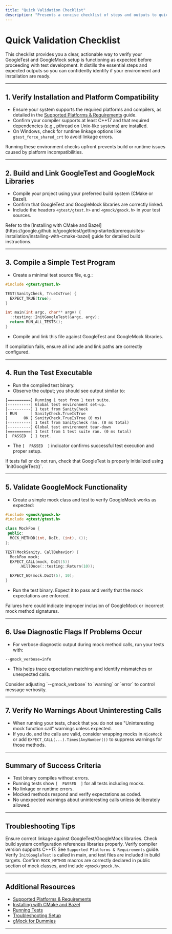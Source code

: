 ```yaml
---
title: "Quick Validation Checklist"
description: "Presents a concise checklist of steps and outputs to quickly verify a working GoogleTest/GoogleMock setup, helping users double-check their progress before diving deeper."
---
```


# Quick Validation Checklist

This checklist provides you a clear, actionable way to verify your GoogleTest and GoogleMock setup is functioning as expected before proceeding with test development. It distills the essential steps and expected outputs so you can confidently identify if your environment and installation are ready.

---

## 1. Verify Installation and Platform Compatibility

- Ensure your system supports the required platforms and compilers, as detailed in the [Supported Platforms & Requirements](https://google.github.io/googletest/getting-started/prerequisites-installation/supported-platforms-requirements) guide.
- Confirm your compiler supports at least C++17 and that required dependencies (e.g., pthread on Unix-like systems) are installed.
- On Windows, check for runtime linkage options like `gtest_force_shared_crt` to avoid linkage errors.

<Tip>
Running these environment checks upfront prevents build or runtime issues caused by platform incompatibilities.
</Tip>

---

## 2. Build and Link GoogleTest and GoogleMock Libraries

- Compile your project using your preferred build system (CMake or Bazel).
- Confirm that GoogleTest and GoogleMock libraries are correctly linked.
- Include the headers `<gtest/gtest.h>` and `<gmock/gmock.h>` in your test sources.

<Note>
Refer to the [Installing with CMake and Bazel](https://google.github.io/googletest/getting-started/prerequisites-installation/installing-with-cmake-bazel) guide for detailed build instructions.
</Note>

---

## 3. Compile a Simple Test Program

- Create a minimal test source file, e.g.:  

```cpp
#include <gtest/gtest.h>

TEST(SanityCheck, TrueIsTrue) {
  EXPECT_TRUE(true);
}

int main(int argc, char** argv) {
  ::testing::InitGoogleTest(&argc, argv);
  return RUN_ALL_TESTS();
}
```

- Compile and link this file against GoogleTest and GoogleMock libraries.

<Check>
If compilation fails, ensure all include and link paths are correctly configured.
</Check>

---

## 4. Run the Test Executable

- Run the compiled test binary.
- Observe the output; you should see output similar to:

```
[==========] Running 1 test from 1 test suite.
[----------] Global test environment set-up.
[----------] 1 test from SanityCheck
[ RUN      ] SanityCheck.TrueIsTrue
[       OK ] SanityCheck.TrueIsTrue (0 ms)
[----------] 1 test from SanityCheck ran. (0 ms total)
[----------] Global test environment tear-down
[==========] 1 test from 1 test suite ran. (0 ms total)
[  PASSED  ] 1 test.
```

- The `[  PASSED  ]` indicator confirms successful test execution and proper setup.

<Warning>
If tests fail or do not run, check that GoogleTest is properly initialized using `InitGoogleTest()`.
</Warning>

---

## 5. Validate GoogleMock Functionality

- Create a simple mock class and test to verify GoogleMock works as expected:

```cpp
#include <gmock/gmock.h>
#include <gtest/gtest.h>

class MockFoo {
 public:
  MOCK_METHOD(int, DoIt, (int), ());
};

TEST(MockSanity, CallBehavior) {
  MockFoo mock;
  EXPECT_CALL(mock, DoIt(5))
      .WillOnce(::testing::Return(10));

  EXPECT_EQ(mock.DoIt(5), 10);
}
```

- Run the test binary. Expect it to pass and verify that the mock expectations are enforced.

<Check>
Failures here could indicate improper inclusion of GoogleMock or incorrect mock method signatures.
</Check>

---

## 6. Use Diagnostic Flags If Problems Occur

- For verbose diagnostic output during mock method calls, run your tests with:

```
--gmock_verbose=info
```

- This helps trace expectation matching and identify mismatches or unexpected calls.

<Info>
Consider adjusting `--gmock_verbose` to `warning` or `error` to control message verbosity.
</Info>

---

## 7. Verify No Warnings About Uninteresting Calls

- When running your tests, check that you do not see "Uninteresting mock function call" warnings unless expected.
- If you do, and the calls are valid, consider wrapping mocks in `NiceMock` or add `EXPECT_CALL(...).Times(AnyNumber())` to suppress warnings for those methods.

---

## Summary of Success Criteria

- Test binary compiles without errors.
- Running tests show `[  PASSED  ]` for all tests including mocks.
- No linkage or runtime errors.
- Mocked methods respond and verify expectations as coded.
- No unexpected warnings about uninteresting calls unless deliberately allowed.

---

## Troubleshooting Tips

<Accordion title="Linker Errors or Missing Symbols">Ensure correct linkage against GoogleTest/GoogleMock libraries. Check build system configuration references libraries properly.</Accordion>
<Accordion title="Compiler Support Issues">Verify compiler version supports C++17. See `Supported Platforms & Requirements` guide.</Accordion>
<Accordion title="Test Not Running or DISCOVERED">Verify `InitGoogleTest` is called in main, and test files are included in build targets.</Accordion>
<Accordion title="Mock Methods Not Recognized">Confirm `MOCK_METHOD` macros are correctly declared in public section of mock classes, and include `<gmock/gmock.h>`.</Accordion>

---

## Additional Resources

- [Supported Platforms & Requirements](https://google.github.io/googletest/getting-started/prerequisites-installation/supported-platforms-requirements)
- [Installing with CMake and Bazel](https://google.github.io/googletest/getting-started/prerequisites-installation/installing-with-cmake-bazel)
- [Running Tests](https://google.github.io/googletest/getting-started/first-test-validation/running-tests)
- [Troubleshooting Setup](https://google.github.io/googletest/getting-started/first-test-validation/troubleshooting-setup)
- [gMock for Dummies](https://google.github.io/googletest/gmock_for_dummies.html)

---